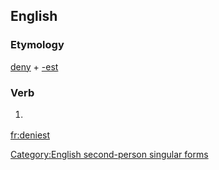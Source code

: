 ==English==

===Etymology===
[[deny]] + [[-est]]

===Verb===
{{infl|en|verb form}}

# {{archaic}} {{form of|Second-person singular simple present form|deny}}

[[Category:English second-person singular forms]]

[[fr:deniest]]